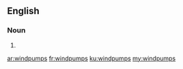==English==

===Noun===
{{head|en|plural}}

# {{plural of|windpump|lang=en}}

[[ar:windpumps]]
[[fr:windpumps]]
[[ku:windpumps]]
[[my:windpumps]]